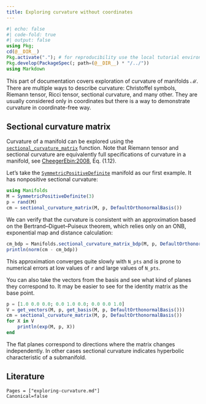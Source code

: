 ```yaml
---
title: Exploring curvature without coordinates
---
```


```julia
#| echo: false
#| code-fold: true
#| output: false
using Pkg;
cd(@__DIR__)
Pkg.activate("."); # for reproducibility use the local tutorial environment.
Pkg.develop(PackageSpec(; path=(@__DIR__) * "/../"))
using Markdown
```

This part of documentation covers exploration of curvature of manifolds $\mathcal{M}$.
There are multiple ways to describe curvature: Christoffel symbols, Riemann tensor, Ricci tensor, sectional curvature, and many other.
They are usually considered only in coordinates but there is a way to demonstrate curvature in coordinate-free way.

## Sectional curvature matrix

Curvature of a manifold can be explored using the [`sectional_curvature_matrix`](@ref) function.
Note that Riemann tensor and sectional curvature are equivalently full specifications of curvature in a manifold, see [CheegerEbin:2008](@cite), Eq. (1.12).

Let's take the [`SymmetricPositiveDefinite`](@ref) manifold as our first example.
It has nonpositive sectional curvature:

```julia
using Manifolds
M = SymmetricPositiveDefinite(3)
p = rand(M)
cm = sectional_curvature_matrix(M, p, DefaultOrthonormalBasis())
```

We can verify that the curvature is consistent with an approximation based on the Bertrand–Diguet–Puiseux theorem, which relies only on an ONB, exponential map and distance calculation:
```julia
cm_bdp = Manifolds.sectional_curvature_matrix_bdp(M, p, DefaultOrthonormalBasis(); r=1e-3, N_pts=100000)
println(norm(cm - cm_bdp))
```

This approximation converges quite slowly with `N_pts` and is prone to numerical errors at low values of `r` and large values of `N_pts`.

You can also take the vectors from the basis and see what kind of planes they correspond to.
It may be easier to see for the identity matrix as the base point.
```julia
p = [1.0 0.0 0.0; 0.0 1.0 0.0; 0.0 0.0 1.0]
V = get_vectors(M, p, get_basis(M, p, DefaultOrthonormalBasis()))
cm = sectional_curvature_matrix(M, p, DefaultOrthonormalBasis())
for X in V
    println(exp(M, p, X))
end
```

The flat planes correspond to directions where the matrix changes independently.
In other cases sectional curvature indicates hyperbolic characteristic of a submanifold.



## Literature

```@bibliography
Pages = ["exploring-curvature.md"]
Canonical=false
```